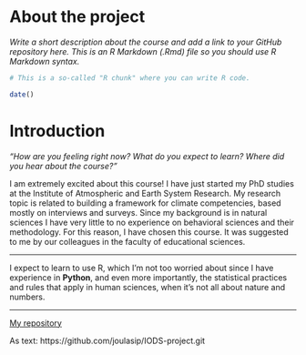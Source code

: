 
# About the project

*Write a short description about the course and add a link to your GitHub repository here. This is an R Markdown (.Rmd) file so you should use R Markdown syntax.*

```r
# This is a so-called "R chunk" where you can write R code.

date()

```

# Introduction
*"How are you feeling right now? What do you expect to learn? Where did you hear about the course?"*

I am extremely excited about this course! I have just started my PhD studies at the Institute of Atmospheric and Earth System Research. My research topic is related to building a framework for climate competencies, based mostly on interviews and surveys. Since my background is in natural sciences I have very little to no experience on behavioral sciences and their methodology. For this reason, I have chosen this course. It was suggested to me by our colleagues in the faculty of educational sciences.

*** 
I expect to learn to use R, which I'm not too worried about since I have experience in **Python**, and even more importantly, the statistical practices and rules that apply in human sciences, when it's not all about nature and numbers.

***

[My repository](https://github.com/joulasip/IODS-project.git)

As text: https://github.com/joulasip/IODS-project.git

